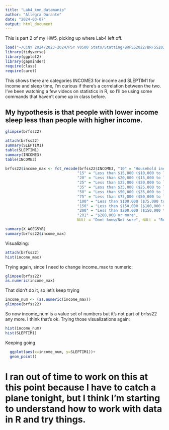 ---
title: "Lab4_knn_datamanip"
author: "Allegra Durante"
date: "2024-03-07"
output: html_document
---


This is part 2 of my HW5, picking up where Lab4 left off.


```{r}
load("~/CCNY 2024/2023-2024/PSY V0500 Stats/Statting/BRFSS2022/BRFSS2022_rev.RData")
library(tidyverse)
library(ggplot2)
library(gapminder)
require(class)
require(caret)
```

This shows there are categories INCOME3 for income and SLEPTIM1 for income and sleep time, I'm curious if there's a correlation between the two. I've been watching a few videos on statistics in R, so I'll be using some commands that haven't come up in class before.

## My hypothesis is that people with lower income sleep less than people with higher income.

```{r}
glimpse(brfss22)
```



```{r}
attach(brfss22)
summary(SLEPTIM1)
table(SLEPTIM1)
summary(INCOME3)
table(INCOME3)
```

```{r}
brfss22$income_max <- fct_recode(brfss22$INCOME3, "10" = "Household income less than $10,000",
                                "15" = "Less than $15,000 ($10,000 to less than $15,000)", 
                                "20" = "Less than $20,000 ($15,000 to less than $20,000) ",
                                "25" = "Less than $25,000 ($20,000 to less than $25,000) ",
                                "35" = "Less than $35,000 ($25,000 to less than $35,000) ",
                                "50" = "Less than $50,000 ($35,000 to less than $50,000) ", 
                                "75" = "Less than $75,000 ($50,000 to less than $75,000)",
                                "100" = "Less than $100,000 ($75,000 to less than $100,000)",
                                "150" = "Less than $150,000 ($100,000 to less than $150,000)",
                                "200" = "Less than $200,000 ($150,000 to less than $200,000)",
                                "201" = "$200,000 or more",
                                NULL = "Dont know/Not sure", NULL = "Refused", NULL = "NA's")
```

```{r}
summary(X_AGEG5YR)
summary(brfss22$income_max)
```
Visualizing:
```{r}
attach(brfss22)
hist(income_max)
```
Trying again, since I need to change income_max to numeric:
```{r}
glimpse(brfss22)
as.numeric(income_max)
```
That didn't do it, so let's keep trying
```{r}
income_num <- (as.numeric(income_max))
glimpse(brfss22)
```
So now income_num is a value set of numbers but it's not part of brfss22 any more. I think that's ok. Trying those visualizations again:
```{r}
hist(income_num)
hist(SLEPTIM1)
```
Keeping going
```{r}
  ggplot(aes(x=income_num, y=SLEPTIM1))+
  geom_point()
```

# I ran out of time to work on this at this point because I have to catch a plane tonight, but I think I'm starting to understand how to work with data in R and try things.



